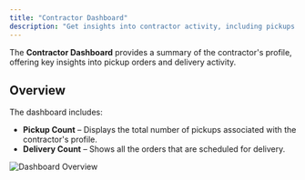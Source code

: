 ```yaml
---
title: "Contractor Dashboard"
description: "Get insights into contractor activity, including pickups and deliveries."
---
```


The **Contractor Dashboard** provides a summary of the contractor's profile, offering key insights into pickup orders and delivery activity.

## Overview

The dashboard includes:

- **Pickup Count** – Displays the total number of pickups associated with the contractor's profile.
- **Delivery Count** – Shows all the orders that are scheduled for delivery.

![Dashboard Overview](/images/dashboard.png)
